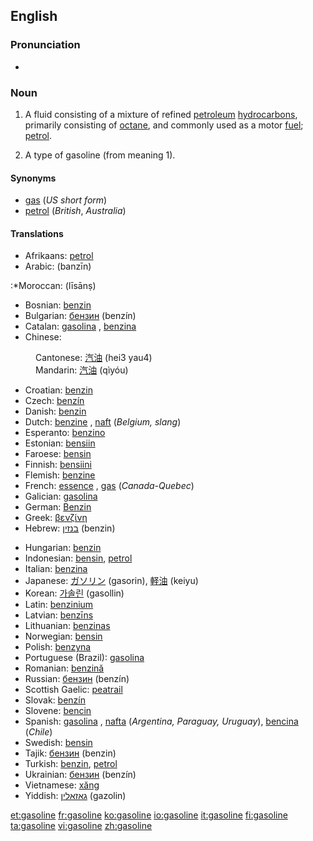 ==English==

===Pronunciation===
*{{audio|en-us-gasoline.ogg|Audio (US)}}

===Noun===
{{wikipedia}}
{{en-noun|s|-}}

# {{uncountable}} {{US}} A fluid consisting of a mixture of refined [[petroleum]] [[hydrocarbon]]s, primarily consisting of [[octane]], and commonly used as a motor [[fuel]]; [[petrol]].
# {{countable}} A type of gasoline (from meaning 1).

====Synonyms====
*[[gas]] (''US short form'')
*[[petrol]] (''British'', ''Australia'')

====Translations====
{{top}}
*Afrikaans: [[petrol]]
*Arabic: {{ARchar|[[بنزين]]}} (banzīn) {{m}}
:*Moroccan: {{ARchar|[[ليسانص]]}} (līsānṣ)
*Bosnian: [[benzin]] {{m}}
*Bulgarian: [[бензин]] (benzín) {{m}}
*Catalan: [[gasolina]] {{f}}, [[benzina]] {{f}}
*Chinese:
:Cantonese: [[汽油]] (hei3 yau4)
:Mandarin: [[汽油]] (qìyóu)
*Croatian: [[benzin]]
*Czech: [[benzín]] {{m}}
*Danish: [[benzin]] {{c}}
*Dutch: [[benzine]] {{f}}, [[naft]] (''Belgium, slang'')
*Esperanto: [[benzino]]
*Estonian: [[bensiin]]
*Faroese: [[bensin]] {{n}}
*Finnish: [[bensiini]]
*Flemish: [[benzine]]
*French: [[essence]] {{f}}, [[gas]] (''Canada-Quebec'')
*Galician: [[gasolina]] {{f}}
*German: [[Benzin]] {{n}}
*Greek: [[βενζίνη]] {{f}}
*Hebrew: [[בנזין]] (benzin) {{m}}
{{mid}}
*Hungarian: [[benzin]]
*Indonesian: [[bensin]], [[petrol]]
*Italian: [[benzina]] {{f}}
*Japanese: [[ガソリン]] (gasorin), [[軽油]] (keiyu)
*Korean: [[가솔린]] (gasollin)
*Latin: [[benzinium]]
*Latvian: [[benzīns]] {{m}}
*Lithuanian: [[benzinas]]
*Norwegian: [[bensin]]
*Polish: [[benzyna]] {{f}}
*Portuguese (Brazil): [[gasolina]] {{f}}
*Romanian: [[benzină]] {{f}}
*Russian: [[бензин]] (benzín) {{m}}
*Scottish Gaelic: [[peatrail]]
*Slovak: [[benzín]] {{m}}
*Slovene: [[bencin]] {{m}}
*Spanish: [[gasolina]] {{f}}, [[nafta]] {{f}} (''Argentina, Paraguay, Uruguay''), [[bencina]] {{f}} (''Chile'')
*Swedish: [[bensin]]
*Tajik: [[бензин]] (benzin)
*Turkish: [[benzin]], [[petrol]]
*Ukrainian: [[бензин]] (benzín) {{m}}
*Vietnamese: [[xăng]]
*Yiddish: [[גאזאלין]] (gazolin)
{{bottom}}

[[et:gasoline]]
[[fr:gasoline]]
[[ko:gasoline]]
[[io:gasoline]]
[[it:gasoline]]
[[fi:gasoline]]
[[ta:gasoline]]
[[vi:gasoline]]
[[zh:gasoline]]
